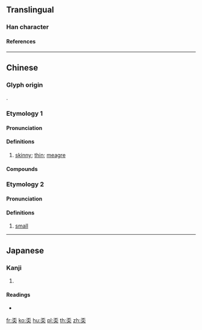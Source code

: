 {{character info/new}}
==Translingual==

===Han character===
{{Han char|rn=37|rad=大|as=04|sn=7|four=10439|canj=MFK|ids=⿱不大}}

====References====
{{Han ref|kx=0250.161|dkj=05872|dj=0510.030|hdz=10529.080|uh=5940}}

----

==Chinese==
{{zh-forms}}

===Glyph origin===
{{Han compound|不|大|ls=ic|t1=not|t2=big}}.

===Etymology 1===
{{rfe|zh}}

====Pronunciation====
{{zh-pron
|m=ēn,máng,2nb=dated
|c=ngan1
|h=pfs=ngân
|cat=a
}}

====Definitions====
{{zh-hanzi}}

# {{lb|zh|Cantonese|Hakka}} [[skinny]]; [[thin]]; [[meagre]]

====Compounds====
{{zh-der|奀黐黐|奀雌雌|奀皮|奀挑鬼命|奀嫋鬼命|奀細}}

===Etymology 2===

====Pronunciation====
{{zh-pron
|m=dí
|cat=a
}}

====Definitions====
{{zh-hanzi}}

# {{lb|zh|Yangjiang|_|Cantonese}} [[small]]

----

==Japanese==

===Kanji===
{{ja-kanji|grade=|rs=大04}}

# {{defn|lang=ja|sort=大04}}

====Readings====
* {{ja-readings|on=[[ぼう]] (bō)|kun=[[やせる]] (yaseru)}}

[[fr:奀]]
[[ko:奀]]
[[hu:奀]]
[[pl:奀]]
[[th:奀]]
[[zh:奀]]